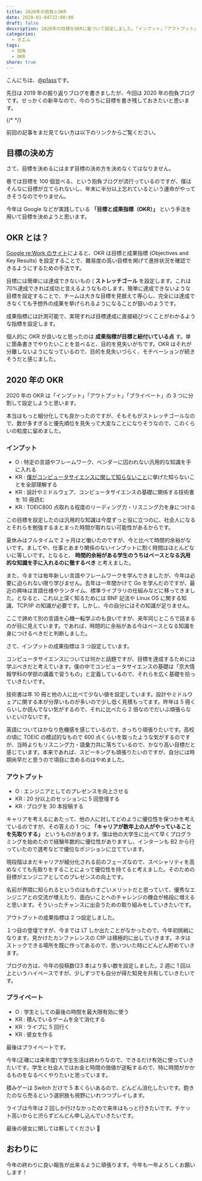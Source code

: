 ```yaml
---
title: 2020年の抱負とOKR
date: 2020-01-04T22:00:00
draft: false
description: 2020年の目標をOKRに基づいて設定しました。「インプット」「アウトプット」「プライベート」の3つに分割してOKRをそれぞれ設定したので目標を達成するために頑張ります。
categories:
  - ポエム
tags:
  - 抱負
  - OKR
share: true
---
```


こんにちは、[@p1ass](https://twitter.com/p1ass)です。

先日は 2019 年の振り返りブログを書きましたが、今回は 2020 年の抱負ブログです。せっかくの新年なので、今のうちに目標を書き残しておきたいと思います。

{/* <!--more--> */}

前回の記事をまだ見てない方は以下のリンクからご覧ください。

<ExLinkCard url="https://blog.p1ass.com/posts/review-of-2019/" />

## 目標の決め方

さて、目標を決めるにはまず目標の決め方を決めなくてはなりません。

巷では目標を 100 個並べる、という抱負ブログが流行っているのですが、僕はそんなに目標が立てられないし、年末に半分以上忘れているという運命がやってきそうなのでやりません。

今年は Google などが実践している **「目標と成果指標（OKR）」** という手法を用いて目標を決めようと思います。

## OKR とは？

[Google re:Work のサイト](https://rework.withgoogle.com/jp/guides/set-goals-with-okrs/steps/introduction/)によると、OKR は目標と成果指標 (Objectives and Key Results) を設定することで、難易度の高い目標を掲げて進捗状況を確認できるようにするための手法です。

目標には簡単には達成できないもの ( **ストレッチゴール** を設定します。これは 70%達成できれば成功と言えるようなものします。簡単に達成できないような目標を設定することで、チームは大きな目標を見据えて専心し、完全には達成できなくても予想外の成果を挙げられるようになることが狙いのようです。

成果指標には計測可能で、実現すれば目標達成に直接結びつくことがわかるような指標を設定します。

個人的に OKR が良いなと思ったのは **成果指標が目標と紐付いている点** す。単に箇条書きでやりたいことを並べると、目的を見失いがちです。OKR はそれが分離しないようになっているので、目的を見失いづらく、モチベーションが続きそうだと感じました。

## 2020 年の OKR

2020 年の OKR は「インプット」「アウトプット」「プライベート」の 3 つに分割して設定しようと思います。

本当はもっと細分化しても良かったのですが、そもそもがストレッチゴールなので、数が多すぎると優先順位を見失って大変なことになりそうなので、このくらいの粒度に留めました。

### インプット

- O : 特定の言語やフレームワーク、ベンダーに囚われない汎用的な知識を手に入れる
- KR : [僕がコンピュータサイエンスに関して知らないこと](https://blog.p1ass.com/posts/i-do-not-understand-cs/)に挙げた知らないことを全部理解する
- KR : 設計やミドルウェア、コンピュータサイエンスの基礎に関係する技術書を 10 冊読む
- KR : TOEIC800 点取れる程度のリーディング力・リスニング力を身につける

この目標を設定したのは汎用的な知識は今度ずっと役に立つのに、社会人になるとそれらを勉強するまとまった時間が取れない可能性があるからです。

夏休みはフルタイムで 2 ヶ月ほど働いたのですが、今と比べて時間的余裕がないです。ましてや、仕事とあまり関係のないインプットに割く時間はほとんどないに等しいです。となると、 **時間的余裕がある学生のうちはベースとなる汎用的な知識を手に入れるのに徹するべき** と考えました。

また、今までは毎年新しい言語やフレームワークを学んできましたが、今年は必要に迫られない限り学びません。去年は一年間かけて Go を学んだのですが、最近の興味は言語仕様やランタイム、標準ライブラリの仕組みなどに移ってきました。となると、これ以上深く知るためには BNF 記法や Linux OS に関する知識、TCP/IP の知識が必要です。しかし、今の自分にはその知識が足りません。

ここで諦めて別の言語を心機一転学ぶのも良いですが、来年同じところで詰まるのが目に見えています。であれば、時間的に余裕がある今はベースとなる知識を身につけるべきだと判断しました。

さて、インプットの成果指標は 3 つ設定しています。

コンピュータサイエンスについては何かと話題ですが、目標を達成するためには学ぶべきだと考えています。僕の中でコンピュータサイエンスの基礎は「京大情報学科の学部の講義で習うもの」と定義しているので、それらを広く基礎を拾っていきたいです。

技術書は年 10 冊と他の人に比べて少ない値を設定しています。設計やミドルウェアに関する本が分厚いものが多いので少し低く見積もってます。昨年は 5 冊くらいしか読んでない気がするので、それに比べたら 2 倍なのでだいぶ頑張らないといけないです。

英語についてはかなり危機感を感じているので、きっちり頑張りたいです。高校の頃に TOEIC の模試的なもので 600 点くらいを取ったような気がするのですが、当時よりもリスニング力・語彙力共に落ちているので、かなり高い目標だと感じています。本来であれば、スピーキングも頑張りたいのですが、自分には時期尚早だと思うので項目に含めるのはやめました。

### アウトプット

- O : エンジニアとしてのプレゼンスを向上させる
- KR : 20 分以上のセッションに 5 回登壇する
- KR : ブログを 30 本投稿する

キャリアを考えるにあたって、他の人に対してどのように優位性を保つかを考えているのですが、その答えの 1 つに **「キャリアが数年上の人がやっていることを先取りする」** というものがあります。僕は他の大学生に比べて早くプログラミングを始めたので経験年数的に優位性がありますし、インターンも B2 から行っていたので選考などで優位なポジションに立てています。

現段階はまだキャリアが細分化される前のフェーズなので、スペシャリティを高めなくても先取りをすることによって優位性を持てると考えました。そのための目標がエンジニアとしてのプレゼンスの向上です。

名前が界隈に知られるというのはものすごいメリットだと思っていて、優秀なエンジニアとの交流が増えたり、面白いことへのチャレンジの機会が格段に増えると思います。そういったチャンスに出会うための取り組みをしていきたいです。

アウトプットの成果指標は 2 つ設定しました。

１つ目の登壇ですが、今までは LT しか出たことがなかったので、今年初挑戦になります。見かけたカンファレンスの CfP は積極的に出していきます。ネタはストックできる場所を既に作ってあるので、思いついた時にどんどん貯めていきます。

ブログの方は、今年の投稿数(23 本)より多い数を設定しました。2 週に 1 回以上というハイペースですが、少しずつでも自分が得た知見を共有していきたいです。

### プライベート

- O : 学生としての最後の時間を最大限有効に使う
- KR : 積んでいるゲームを全て消化する
- KR : ライブに 5 回行く
- KR : 彼女を作る

最後はプライベートです。

今年(正確には来年度)で学生生活は終わりなので、できるだけ有効に使っていきたいです。学生と社会人ではお金と時間の価値が逆転するので、特に時間がかかるものをなるべくやりたいと思っています。

積みゲーは Switch だけで 5 本くらいあるので、どんどん消化したいです。飽きたのなら売るという選択肢も視野にいれつつプレイします。

ライブは今年は 2 回しか行けなかったので来年はもっと行きたいです。チケット高いからと渋らずどんどん申し込んでいきたいです。

最後の彼女に関しては察してください 🙇

## おわりに

今年の終わりに良い報告が出来るように頑張ります。今年も一年よろしくお願いします！
